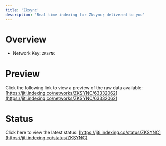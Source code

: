 ```yaml
---
title: 'Zksync'
description: 'Real time indexing for Zksync; delivered to you'
---
```


# Overview
- Network Key: `ZKSYNC`

# Preview
Click the following link to view a preview of the raw data available: [https://jiti.indexing.co/networks/ZKSYNC/63332062](https://jiti.indexing.co/networks/ZKSYNC/63332062)

# Status
Click here to view the latest status: [https://jiti.indexing.co/status/ZKSYNC](https://jiti.indexing.co/status/ZKSYNC)

